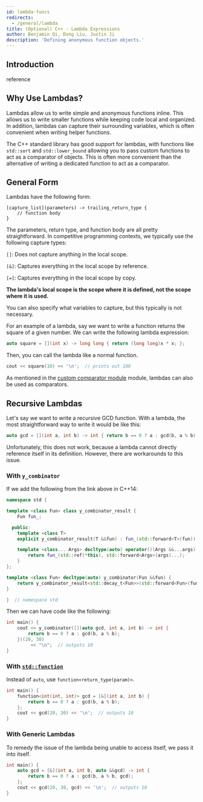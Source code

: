 ```yaml
---
id: lambda-funcs
redirects:
  - /general/lambda
title: (Optional) C++ - Lambda Expressions
author: Benjamin Qi, Dong Liu, Justin Ji
description: 'Defining anonymous function objects.'
---
```


## Introduction

<Resources>
	<Resource
		source="CPP"
		url="https://en.cppreference.com/w/cpp/language/lambda"
		title="Lambda expressions"
	>
		reference
	</Resource>
	<Resource
		source="UMich"
		url="http://www.umich.edu/~eecs381/handouts/Lambda.pdf"
		title="Using C++ Lambdas"
		starred
	 />
	<Resource
		source="SO"
		url="https://stackoverflow.com/questions/7627098/what-is-a-lambda-expression-in-c11"
		title="What is a lambda expression in C++11?"
	 />
	<Resource
		source="Microsoft"
		url="https://docs.microsoft.com/en-us/cpp/cpp/lambda-expressions-in-cpp?view=vs-2019"
		title="Lambda Expressions in C++"
	 />
</Resources>

<Resources title="FAQ">
	<Resource
		source="SO"
		url="https://stackoverflow.com/questions/41121441/type-of-a-lambda-function-using-auto"
		title="Type of a lambda function using auto?"
	 />
	<Resource
		source="SO"
		url="https://stackoverflow.com/questions/11323811/what-is-meant-by-retain-state-in-c"
		title="What is meant by 'retain state' in c++?"
	 />
</Resources>

## Why Use Lambdas?
Lambdas allow us to write simple and anonymous functions inline.
This allows us to write smaller functions while keeping code local and
organized. In addition, lambdas can capture their surrounding variables, which
is often convenient when writing helper functions.

The C++ standard library has good support for lambdas, with functions
like `std::sort` and `std::lower_bound` allowing you to pass custom functions
to act as a comparator of objects. This is often more convenient than the
alternative of writing a dedicated function to act as a comparator.

## General Form
Lambdas have the following form:

```
[capture_list](parameters) -> trailing_return_type {
	// function body
}
```

The parameters, return type, and function body are all pretty straightforward.
In competitive programming contexts, we typically use the following capture types:

`[]`: Does not capture anything in the local scope.

`[&]`: Captures everything in the local scope by reference.

`[=]`: Captures everything in the local scope by copy.

**The lambda's local scope is the scope where it is defined, not the scope where it is
used.**

You can also specify what variables to capture, but this typically is not necessary.

For an example of a lambda, say we want to write a function returns the square
of a given number. We can write the following lambda expression:

```cpp
auto square = [](int x) -> long long { return (long long)x * x; };
```

Then, you can call the lambda like a normal function.
```cpp
cout << square(10) << '\n';  // prints out 100
```

As mentioned in the [custom comparator module](/silver/sorting-custom?lang=cpp)
module, lambdas can also be used as comparators.

## Recursive Lambdas

Let's say we want to write a recursive GCD function. With a lambda, the most
straightforward way to write it would be like this:

```cpp
auto gcd = [](int a, int b) -> int { return b == 0 ? a : gcd(b, a % b); };
```

Unfortunately, this does not work, because a lambda cannot directly reference
itself in its definition. However, there are workarounds to this issue.

### With `y_combinator`

<Resources>
	<Resource
		source="open-std"
		url="http://www.open-std.org/jtc1/sc22/wg21/docs/papers/2016/p0200r0.html"
		title="Y Combinator Proposal"
		starred
	 />
	<Resource
		source="RIP Tutorial"
		url="https://riptutorial.com/cplusplus/example/8508/recursive-lambdas"
		title="Recursive Lambdas"
	 />
</Resources>

If we add the following from the link above in C++14:

```cpp
namespace std {

template <class Fun> class y_combinator_result {
	Fun fun_;

  public:
	template <class T>
	explicit y_combinator_result(T &&fun) : fun_(std::forward<T>(fun)) {}

	template <class... Args> decltype(auto) operator()(Args &&...args) {
		return fun_(std::ref(*this), std::forward<Args>(args)...);
	}
};

template <class Fun> decltype(auto) y_combinator(Fun &&fun) {
	return y_combinator_result<std::decay_t<Fun>>(std::forward<Fun>(fun));
}

}  // namespace std
```

Then we can have code like the following:

```cpp
int main() {
	cout << y_combinator([](auto gcd, int a, int b) -> int {
		return b == 0 ? a : gcd(b, a % b);
	})(20, 30)
	     << "\n";  // outputs 10
}
```

### With [`std::function`](https://en.cppreference.com/w/cpp/utility/functional/function)

Instead of `auto`, use `function<return_type(param)>`.

```cpp
int main() {
	function<int(int, int)> gcd = [&](int a, int b) {
		return b == 0 ? a : gcd(b, a % b);
	};
	cout << gcd(20, 30) << '\n';  // outputs 10
}
```

### With Generic Lambdas
To remedy the issue of the lambda being unable to access itself, we pass it
into itself.

```cpp
int main() {
	auto gcd = [&](int a, int b, auto &&gcd) -> int {
		return b == 0 ? a : gcd(b, a % b, gcd);
	};
	cout << gcd(20, 30, gcd) << '\n';  // outputs 10
}
```
